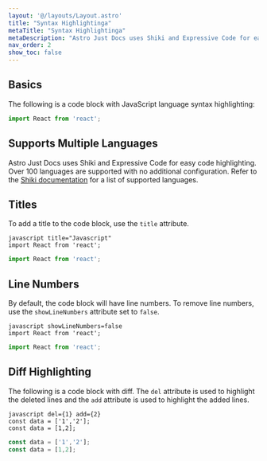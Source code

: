 ```yaml
---
layout: '@/layouts/Layout.astro'
title: "Syntax Highlightinga"
metaTitle: "Syntax Highlightinga"
metaDescription: "Astro Just Docs uses Shiki and Expressive Code for easy code highlighting"
nav_order: 2
show_toc: false
---
```




## Basics

The following is a code block with JavaScript language syntax highlighting:

```javascript title="Javascript"
import React from 'react';
```

## Supports Multiple Languages

Astro Just Docs uses Shiki and Expressive Code for easy code highlighting. Over 100 languages are supported with no additional configuration. Refer to the [Shiki documentation](https://github.com/shikijs/textmate-grammars-themes/blob/main/packages/tm-grammars/README.md) for a list of supported languages.

## Titles

To add a title to the code block, use the `title` attribute.

```text showLineNumbers=false
javascript title="Javascript"
import React from 'react';
```

```javascript title="Javascript"
import React from 'react';
```

## Line Numbers

By default, the code block will have line numbers. To remove line numbers, use the `showLineNumbers` attribute set to `false`.

```text showLineNumbers=false
javascript showLineNumbers=false
import React from 'react';
```


```javascript title="Javascript" showLineNumbers=false
import React from 'react';
```


## Diff Highlighting

The following is a code block with diff. The `del` attribute is used to highlight the deleted lines and the `add` attribute is used to highlight the added lines.

```text showLineNumbers=false
javascript del={1} add={2}
const data = ['1','2'];
const data = [1,2];
```


```javascript del={1} add={2}
const data = ['1','2'];
const data = [1,2];
```

